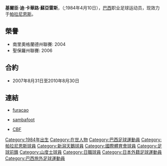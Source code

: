 {{BLP unsourced|time=2010-06-16T01:47:16+00:00}}
{{Football player infobox 
| playername = 基爾臣 
| image = 
| fullname = Geílson de Carvalho Soares
| height = {{height|m=1.84}}
| dateofbirth = {{birth date and age|1984|4|10}} 
| cityofbirth = [[庫亞巴|庫亞巴]], [[馬托格羅索州|馬托格羅索州]]
| countryofbirth = [[巴西|巴西]] 
| currentclub  = [[帕拉尼恩斯|帕拉尼恩斯]] 
| clubnumber = 
| position = [[前鋒_(足球)|前鋒]]
| youthyears = 2000-01
| youthclubs = [[帕拉尼恩斯|帕拉尼恩斯]] 
| years = 2002<br />2002<br />2003<br />2003<br />2004<br />2004-06<br />2007<br />2007-08
| clubs = [[帕拉尼恩斯|帕拉尼恩斯]]<br />米斯克圖<br />{{tsl|en|Mirassol Futebol Clube|米拉索}}<br />[[新潟天鵝|新潟天鵝]] (借用)<br />[[國際體育會|國際體育會]]<br />[[山度士|山度士]]<br />{{tsl|en|Al-Hazem F.C.|阿勒漢斯}}<br />[[帕拉尼恩斯|帕拉尼恩斯]]             
| caps(goals) =  <br> <br> <br> 2 (0) <br> <br> 27 (10) 
| nationalyears = 
| nationalteam = 
| nationalcaps(goals) = 
}}
'''基爾臣·迪·卡華路·蘇亞雷斯'''，（{{lang-en|'''Geílson de Carvalho Soares'''}};1984年4月10日），[[巴西|巴西]]职业足球运动员，现效力于[[帕拉尼恩斯|帕拉尼恩斯]]。

==榮譽==
*南里奧格蘭德州聯賽: 2004
*聖保羅州聯賽: 2006

==合約==
*2007年8月31日至2010年8月30日

==連結==
*{{pt icon}} [https://web.archive.org/web/20091228060905/http://www.furacao.com/futebol/elenco/ficha.php?cod=216 furacao]
*{{en icon}} [https://web.archive.org/web/20071111191211/http://www.sambafoot.co.uk/players/1643_Geilson.html sambafoot]
*{{pt icon}} [https://web.archive.org/web/20100206080448/http://www.cbf.com.br/php/registro.php?i=159177 CBF]

{{DEFAULTSORT:Soares, Geilson De Carvalho}}
[[Category:1984年出生|Category:1984年出生]]
[[Category:在世人物|Category:在世人物]]
[[Category:巴西足球運動員|Category:巴西足球運動員]]
[[Category:帕拉尼恩斯球員|Category:帕拉尼恩斯球員]]
[[Category:新潟天鵝球員|Category:新潟天鵝球員]]
[[Category:國際體育會球員|Category:國際體育會球員]]
[[Category:足球前鋒|Category:足球前鋒]]
[[Category:山度士球員|Category:山度士球員]]
[[Category:日職球員|Category:日職球員]]
[[Category:日本外籍足球運動員|Category:日本外籍足球運動員]]
[[Category:巴西旅外足球運動員|Category:巴西旅外足球運動員]]